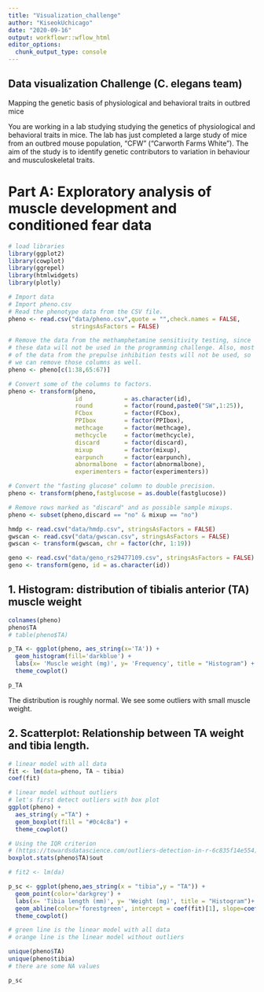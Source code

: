 ```yaml
---
title: "Visualization_challenge"
author: "KiseokUchicago"
date: "2020-09-16"
output: workflowr::wflow_html
editor_options:
  chunk_output_type: console
---
```


## Data visualization Challenge (C. elegans team)

Mapping the genetic basis of physiological and behavioral
traits in outbred mice

You are working in a lab studying studying the genetics of physiological and behavioral traits in mice. The lab has just completed a large study of mice from an outbred mouse population, “CFW” (“Carworth Farms White”). The aim of the study is to identify genetic contributors to variation in behaviour and musculoskeletal traits.

# Part A: Exploratory analysis of muscle development and conditioned fear data

```r
# load libraries
library(ggplot2)
library(cowplot)
library(ggrepel)
library(htmlwidgets)
library(plotly)
```


```r
# Import data
# Import pheno.csv
# Read the phenotype data from the CSV file. 
pheno <- read.csv("data/pheno.csv",quote = "",check.names = FALSE,
                  stringsAsFactors = FALSE)

# Remove the data from the methamphetamine sensitivity testing, since
# these data will not be used in the programming challenge. Also, most
# of the data from the prepulse inhibition tests will not be used, so
# we can remove those columns as well.
pheno <- pheno[c(1:38,65:67)]

# Convert some of the columns to factors.
pheno <- transform(pheno,
                   id            = as.character(id),
                   round         = factor(round,paste0("SW",1:25)),
                   FCbox         = factor(FCbox),
                   PPIbox        = factor(PPIbox),
                   methcage      = factor(methcage),
                   methcycle     = factor(methcycle),
                   discard       = factor(discard),
                   mixup         = factor(mixup),
                   earpunch      = factor(earpunch),
                   abnormalbone  = factor(abnormalbone),
                   experimenters = factor(experimenters))

# Convert the "fasting glucose" column to double precision.
pheno <- transform(pheno,fastglucose = as.double(fastglucose))

# Remove rows marked as "discard" and as possible sample mixups.
pheno <- subset(pheno,discard == "no" & mixup == "no")

hmdp <- read.csv("data/hmdp.csv", stringsAsFactors = FALSE)
gwscan <- read.csv("data/gwscan.csv", stringsAsFactors = FALSE)
gwscan <- transform(gwscan, chr = factor(chr, 1:19))

geno <- read.csv("data/geno_rs29477109.csv", stringsAsFactors = FALSE)
geno <- transform(geno, id = as.character(id))


```

## 1. Histogram: distribution of tibialis anterior (TA) muscle weight

```r
colnames(pheno)
pheno$TA
# table(pheno$TA)

p_TA <- ggplot(pheno, aes_string(x='TA')) +
  geom_histogram(fill='darkblue') +
  labs(x= 'Muscle weight (mg)', y= 'Frequency', title = "Histogram") +
  theme_cowplot()

p_TA

```
The distribution is roughly normal. We see some outliers with small muscle weight.

## 2. Scatterplot: Relationship between TA weight and tibia length.

```r
# linear model with all data
fit <- lm(data=pheno, TA ~ tibia)
coef(fit)

# linear model without outliers
# let's first detect outliers with box plot
ggplot(pheno) +
  aes_string(y ="TA") +
  geom_boxplot(fill = "#0c4c8a") +
  theme_cowplot()

# Using the IQR criterion 
# (https://towardsdatascience.com/outliers-detection-in-r-6c835f14e554)
boxplot.stats(pheno$TA)$out

# fit2 <- lm(da)

p_sc <- ggplot(pheno,aes_string(x = "tibia",y = "TA")) +
  geom_point(color='darkgrey') +
  labs(x= 'Tibia length (mm)', y= 'Weight (mg)', title = "Histogram")+
  geom_abline(color='forestgreen', intercept = coef(fit)[1], slope=coef(fit)[2]) + geom_abline(intercept = 13, slope = -1/28, color = 'orange')+
  theme_cowplot()

# green line is the linear model with all data
# orange line is the linear model without outliers

unique(pheno$TA)
unique(pheno$tibia)
# there are some NA values

p_sc


```



